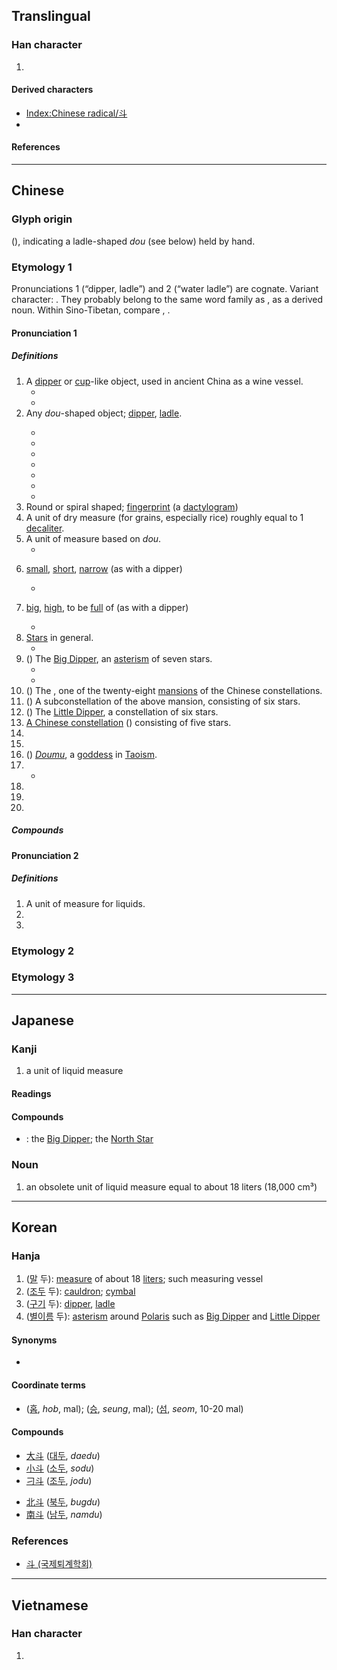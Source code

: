 {{also|鬥|头}}
{{character info}}
==Translingual==
{{stroke order|type=animate}}
{{ja-forms|[[闘]]|[[斗]]|[[鬥]]/[[鬭]]}}

===Han character===
{{Han char|rn=68|rad=斗|as=00|sn=4|four=34000|canj=YJ|ids=⿻⿻㇀丨⺀}}

# {{mul-kangxi radical-def}}

====Derived characters====
* [[Index:Chinese radical/斗]]
* {{l|mul|[[料]], [[斛]], [[斡]], [[魁]], [[蚪]], [[斜]]}}

====References====
{{Han ref|kx=0477.240|dkj=13489|dj=0835.270|hdz=32252.010|uh=6597}}

----

==Chinese==

===Glyph origin===
{{Han etym}}
{{liushu|p}} (''{{w|Shuowen}}''), indicating a ladle-shaped ''dou'' (see below) held by hand.

===Etymology 1===
{{zh-forms|alt=𤣫,𠦁,𣁬}}
Pronunciations 1 (“dipper, ladle”) and 2 (“water ladle”) are cognate. Variant character: {{zh-l|枓|ladle}}. They probably belong to the same word family as {{och-l|注|to pour}}, as a derived noun. Within Sino-Tibetan, compare {{cog|bo|ཆུ||water}}, {{m|bo|འཆུ||to scoop up, to ladle water}}.

====Pronunciation 1====
{{zh-pron
|m=dǒu
|m-s=
|dg=
|c=dau2
|c-t=
|g=deu3
|h=pfs=téu;gd=dêu3
|j=dou2
|mb=dě
|md=dāu
|mn=táu/qz:tió/tw,xm,zz:tó͘
|mn_note=táu - vernacular; tió/tó͘ - literary
|w=2teu
|x=dou3
|mc=y
|oc=1,1
|cat=n,a,pn
}}

=====Definitions=====
{{zh-hanzi}}
{{zh-wp|zh|yue}}

# A [[dipper]] or [[cup]]-like object, used in ancient China as a wine vessel.
#* {{zh-x|斗量|to measure with ''dou''; numerous}}
#* {{zh-x|斗筲|''dou'' and ''xiao''; humble; insignificant}}
# Any ''dou''-shaped object; [[dipper]], [[ladle]].
#: {{zh-x|漏斗|funnel}}
#: {{zh-x|熨斗|flatiron}}
#* {{zh-x|煙斗|tobacco pipe}}
#* {{zh-x|風斗|wind scoop}}
#* {{zh-x|水斗|water ladle}}
#* {{zh-x|墨斗|carpenter's ink marker}}
#* {{zh-x|抽斗|drawer}}
#* {{zh-x|斗笠|wide-brimmed rain hat}}
#* {{zh-x|斗篷|cape, cloak}}
# Round or spiral shaped; [[fingerprint]] (a [[dactylogram]])
# A unit of dry measure (for grains, especially rice) roughly equal to 1 [[decaliter]].
# A unit of measure based on ''dou''.
#* {{zh-x|升斗|''sheng'' and ''dou''; a small amount}}
# {{lb|zh|figurative}} [[small]], [[short]], [[narrow]] (as with a dipper)
#* {{zh-x|斗室|small room}}
# {{lb|zh|figurative}} [[big]], [[high]], to be [[full]] of (as with a dipper)
#* {{zh-x|斗膽|venture; boldly}}
# [[star|Star]]s in general.
#* {{zh-x|星斗|stars}}
# ({{zh-l|*北斗}}) The [[Big Dipper]], an [[asterism]] of seven stars.
#* {{zh-x|星移斗轉|passage of time}}
#* {{zh-x|泰斗|the leading authority}}
# ({{zh-l|*斗宿}}) The {{w|Dipper (Chinese constellation)}}, one of the twenty-eight [[mansion]]s of the Chinese constellations.
# ({{zh-l|*南斗}}) A subconstellation of the above mansion, consisting of six stars.
# ({{zh-l|*小北斗}}) The [[Little Dipper]], a constellation of six stars.
# [[w:zh:斗 (星官)|A Chinese constellation]] ({{zh-l|*星官}}) consisting of five stars.
# {{zh-abbrev|刁斗|[[cauldron]], [[cymbal]]}}
# {{zh-abbrev|科斗|tadpole}}
# ({{zh-l|*斗姆}}) [[w:zh:斗姆|''Doumu'']], a [[goddess]] in [[Taoism]].
# {{zh-alt-form|*枓|the system of [[wood]] [[bracket]]s on the top of a [[column]] supporting the [[crossbeam]]}}
#* {{zh-x|斗拱|corbel bracket}}
# {{zh-alt-form|陡|steep, cliffy}}
# {{zh-alt-form|陡|suddenly, in a sudden}}
# {{zh-alt-form|抖|to tremble, to shake off}}

=====Compounds=====
{{zh-der|升斗之祿|尺寸斗粟|告天拜斗|刁斗|巴斗|五斗米道|升斗小民|公斗|八斗才|八斗之才|志沖斗牛|五斗米|北斗七星|一天星斗|五斗櫃|孔章望斗|尺板斗食|五斗折腰|升斗|家無斗儲|山斗|久仰山斗|南箕北斗|五斗解酲|大斗小秤|大斗|尺布斗粟|八斗陳思|北斗|冰斗|八斗子|斗魁|斗方|斗渠|斗粟尺布|星移斗轉|秤平斗滿|斗筲之輩|斗酒隻雞|斗筲之材|步斗踏罡|斗室生輝|栽觔斗|戽斗|斗筲小器|泰山北斗|斗杓|文章星斗|日進斗金|氣沖牛斗|斗筲之才|搬斗|氣沖斗牛|斗香|斗箕|漏斗管|煙斗|步罡踏斗|斗牛|斗絕|斗山|斗儲|斗笠|滴水漏斗|斗筲|斗極|火斗|斗筲之徒|熨斗|打筋斗|摔筋斗|斗栱|拜斗|斗門|斗食|玉斗|才儲八斗|斗城|斗拱|穿跟斗|橡斗|積金至斗|移星換斗|科斗書|斗概|科斗文|掊斗折衡|折腰五斗|無梁斗|斗筲役|氣吞牛斗|漏斗器|斗轉參橫|抽斗|斗轉星移|斗杓轉勢|斗酒百篇|斗柄|畚斗|斗升之祿|斗酒學士|星斗|珠斗爛班|斗室|斗南|番張跟斗|折腰升斗|斗篷|才當曹斗|斗藪|掛斗|斗升之水|斗斛之祿|斗重山齊|斗燈|才高八斗|斗居|斗膽|斗絕一隅|沒量斗|斗筲穿窬|斗蓬裝|泰斗|斗紋|斗店|漏斗|斗頓|斗粟囊金|斗府|斗帳|斗齋|斗車|斗升|斗量車載|斗酒|斗筲之器|斗筲之人|斗杓東指|斗方名士|斗子|斗大|斗南一人|氣克斗牛|熅斗|斗然|銅斗家計|翻跟斗|翻筋斗|老斗|菸斗|維斗|筲斗|車載斗量|腮斗|笆斗|墨斗魚|墨斗|金印如斗|筋斗雲|箕斗|菸斗絲|觔斗|門斗|風斗|香斗|膽大如斗|電熨斗|雙柑斗酒|紫微斗數|阿斗|鐎斗|錢過北斗|銅斗家私|銅斗兒|金斗|車斗|豐城貫斗|翻過筋斗|筋斗|觔斗雲|斗湖堤|三斗坪|斗六|不為五斗米折腰}}

====Pronunciation 2====
{{zh-pron
|m=zhǔ
|oc=2,n
|cat=n,a,pn
}}

=====Definitions=====
{{zh-hanzi}}

# A unit of measure for liquids.
# {{zh-alt-form|*枓|ladle or spoon used for [[scooping]] water}}
# {{zh-alt-form|主|master, God}}

===Etymology 2===
{{zh-see|鬥}}

===Etymology 3===
{{zh-see|陡|ss}}

{{zh-cat|Intermediate}}

----

==Japanese==
{{wp|lang=ja}}

===Kanji===
{{ja-kanji|grade=c|rs=斗00}}

# a unit of liquid measure

====Readings====
{{ja-readings
|goon=つ
|kanon=とう
|kanyoon=と
|kun=ます-, ひしゃく-, とます-
}}

====Compounds====
{{der-top|Compounds}}
* {{ja-r|北%斗|ほく%と}}: the [[Big Dipper]]; the [[North Star]]
{{der-bottom}}

===Noun===
{{ja-noun|と}}

# an obsolete unit of liquid measure equal to about 18 liters (18,000 cm³)

----

==Korean==

===Hanja===
{{ko-hanja|hangeul=두|eumhun=}}

# ([[말]] 두): [[measure]] of about 18 [[liter]]s; such measuring vessel
# ([[조두]] 두): [[cauldron]]; [[cymbal]]
# ([[구기]] 두): [[dipper]], [[ladle]]
# ([[별]][[이름]] 두): [[asterism]] around [[Polaris]] such as [[Big Dipper]] and [[Little Dipper]]

====Synonyms====
* {{sense|cauldron}} {{l|ko|刁}}

====Coordinate terms====
* {{sense|unit}} {{l|ko|合}} ([[홉]], ''hob'', {{frac|100}} mal); {{l|ko|升}} ([[승]], ''seung'', {{frac|10}} mal); {{l|ko|石}} ([[섬]], ''seom'', 10-20 mal)

====Compounds====
{{top2}}
* [[大斗]] ([[대두]], ''daedu'')
* [[小斗]] ([[소두]], ''sodu'')
* [[刁斗]] ([[조두]], ''jodu'')
{{mid2}}
* [[北斗]] ([[북두]], ''bugdu'')
* [[南斗]] ([[남두]], ''namdu'')
{{bottom}}

===References===
* [https://web.archive.org/web/20160304095655/http://www.toegye.ne.kr/dic/read_dic.asp?table=board&page=1&m_no=4471&str1=2&str2=%E5%88%81 斗 (국제퇴계학회)]

----

==Vietnamese==

===Han character===
{{vi-hantu|[[đẩu]], [[đấu]], [[điếu]], [[tẩu]]|rs=斗00}}

# {{rfdef|vi|sort=斗00}}

[[Category:CJKV radicals| ]]